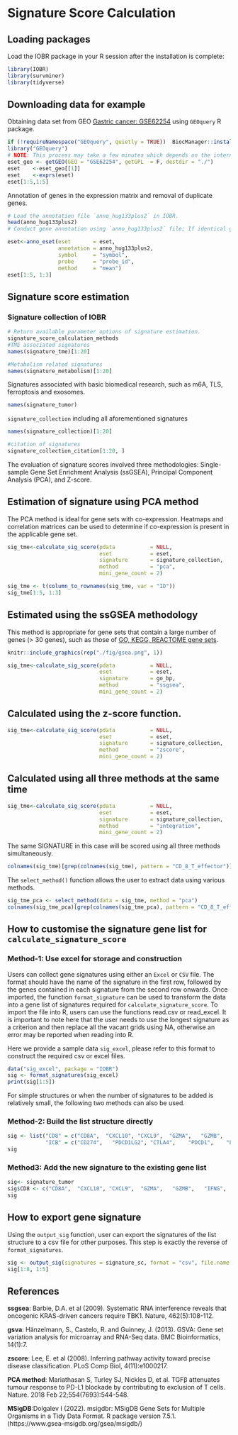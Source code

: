 

# **Signature Score Calculation**

## Loading packages
Load the IOBR package in your R session after the installation is complete:
```r
library(IOBR)
library(survminer)
library(tidyverse)
```

## Downloading data for example
Obtaining data set from GEO [Gastric cancer: GSE62254](https://pubmed.ncbi.nlm.nih.gov/25894828/) using `GEOquery` R package.
```r
if (!requireNamespace("GEOquery", quietly = TRUE))  BiocManager::install("GEOquery")
library("GEOquery")
# NOTE: This process may take a few minutes which depends on the internet connection speed. Please wait for its completion.
eset_geo <- getGEO(GEO = "GSE62254", getGPL  = F, destdir = "./")
eset    <-eset_geo[[1]]
eset    <-exprs(eset)
eset[1:5,1:5]
```

Annotation of genes in the expression matrix and removal of duplicate genes.
```r

# Load the annotation file `anno_hug133plus2` in IOBR.
head(anno_hug133plus2)
# Conduct gene annotation using `anno_hug133plus2` file; If identical gene symbols exists, these genes would be ordered by the mean expression levels. The gene symbol with highest mean expression level is selected and remove others. 

eset<-anno_eset(eset       = eset,
                annotation = anno_hug133plus2,
                symbol     = "symbol",
                probe      = "probe_id",
                method     = "mean")
eset[1:5, 1:3]
```


## Signature score estimation

### Signature collection of IOBR

```r
# Return available parameter options of signature estimation.
signature_score_calculation_methods
#TME associated signatures
names(signature_tme)[1:20]
```

```r
#Metabolism related signatures
names(signature_metabolism)[1:20]

```

Signatures associated with basic biomedical research, such as m6A, TLS, ferroptosis and exosomes.
```r
names(signature_tumor)
```

`signature_collection` including all aforementioned signatures 
```r
names(signature_collection)[1:20]
```


```r
#citation of signatures
signature_collection_citation[1:20, ]
```

The evaluation of signature scores involved three methodologies: Single-sample Gene Set Enrichment Analysis (ssGSEA), Principal Component Analysis (PCA), and Z-score.

## Estimation of signature using PCA method
The PCA method is ideal for gene sets with co-expression. Heatmaps and correlation matrices can be used to determine if co-expression is present in the applicable gene set.
```r

sig_tme<-calculate_sig_score(pdata           = NULL,
                             eset            = eset,
                             signature       = signature_collection,
                             method          = "pca",
                             mini_gene_count = 2)

sig_tme <- t(column_to_rownames(sig_tme, var = "ID"))
sig_tme[1:5, 1:3]
```

## Estimated using the ssGSEA methodology

This method is appropriate for gene sets that contain a large number of genes (> 30 genes), such as those of [GO, KEGG, REACTOME gene sets](https://www.gsea-msigdb.org/gsea/msigdb).

```r
knitr::include_graphics(rep("./fig/gsea.png", 1))
```

```r

sig_tme<-calculate_sig_score(pdata           = NULL,
                             eset            = eset,
                             signature       = go_bp,
                             method          = "ssgsea",
                             mini_gene_count = 2)

```

## Calculated using the z-score function.

```r

sig_tme<-calculate_sig_score(pdata           = NULL,
                             eset            = eset,
                             signature       = signature_collection,
                             method          = "zscore",
                             mini_gene_count = 2)

```

## Calculated using all three methods at the same time

```r

sig_tme<-calculate_sig_score(pdata           = NULL,
                             eset            = eset,
                             signature       = signature_collection,
                             method          = "integration",
                             mini_gene_count = 2)

```
The same SIGNATURE in this case will be scored using all three methods simultaneously.
```r
colnames(sig_tme)[grep(colnames(sig_tme), pattern = "CD_8_T_effector")]
```

The `select_method()` function allows the user to extract data using various methods.
```r
sig_tme_pca <- select_method(data = sig_tme, method = "pca")
colnames(sig_tme_pca)[grep(colnames(sig_tme_pca), pattern = "CD_8_T_effector")]
```


## How to customise the signature gene list for `calculate_signature_score`

### Method-1: Use excel for storage and construction
Users can collect gene signatures using either an `Excel` or `CSV` file. The format should have the name of the signature in the first row, followed by the genes contained in each signature from the second row onwards. Once imported, the function `format_signature` can be used to transform the data into a gene list of signatures required for `calculate_signature_score`. To import the file into R, users can use the functions read.csv or read_excel. It is important to note here that the user needs to use the longest signature as a criterion and then replace all the vacant grids using NA, otherwise an error may be reported when reading into R.

Here we provide a sample data `sig_excel`, please refer to this format to construct the required csv or excel files.
```r
data("sig_excel", package = "IOBR")
sig <- format_signatures(sig_excel)
print(sig[1:5])
```
For simple structures or when the number of signatures to be added is relatively small, the following two methods can also be used.

### Method-2: Build the list structure directly

```r
sig <- list("CD8" = c("CD8A",  "CXCL10", "CXCL9",  "GZMA",   "GZMB",   "IFNG",   "PRF1",   "TBX21"),
            "ICB" = c("CD274",   "PDCD1LG2", "CTLA4",    "PDCD1",    "LAG3",     "HAVCR2",   "TIGIT" ))
sig
```
### Method3: Add the new signature to the existing gene list

```r
sig<- signature_tumor
sig$CD8 <- c("CD8A",  "CXCL10", "CXCL9",  "GZMA",   "GZMB",   "IFNG",   "PRF1",   "TBX21")
sig
```

## How to export gene signature

Using the `output_sig` function, user can export the signatures of the list structure to a csv file for other purposes. This step is exactly the reverse of `format_signatures`.
```r
sig <- output_sig(signatures = signature_sc, format = "csv", file.name = "sc_signature")
sig[1:8, 1:5]
```

## References

**ssgsea**: Barbie, D.A. et al (2009). Systematic RNA interference reveals that oncogenic KRAS-driven cancers require TBK1. Nature, 462(5):108-112.

**gsva**: Hänzelmann, S., Castelo, R. and Guinney, J. (2013). GSVA: Gene set variation analysis for microarray and RNA-Seq data. BMC Bioinformatics, 14(1):7.

**zscore**: Lee, E. et al (2008). Inferring pathway activity toward precise disease classification. PLoS Comp Biol, 4(11):e1000217.

**PCA method**: Mariathasan S, Turley SJ, Nickles D, et al. TGFβ attenuates tumour response to PD-L1 blockade by contributing to exclusion of T cells. Nature. 2018 Feb 22;554(7693):544-548.

**MSigDB**:Dolgalev I (2022). msigdbr: MSigDB Gene Sets for Multiple Organisms in a Tidy Data Format. R  package version 7.5.1. (https://www.gsea-msigdb.org/gsea/msigdb/)


